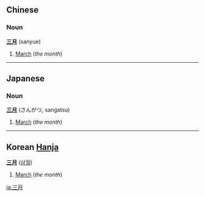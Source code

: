 ==Chinese==
===Noun===
'''[[三]][[月]]''' (sanyue)

# [[March]] (''the month'')

----
==Japanese==
===Noun===
'''[[三]][[月]]''' (さんがつ, sangatsu)

# [[March]] (''the month'')

----

==Korean [[Hanja]]==
<!-- noun, surely? -->
'''[[三]][[月]]''' ([[삼월]])

# [[March]] (''the month'')
[[ja:三月]]